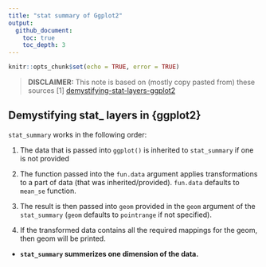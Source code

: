 ```yaml
---
title: "stat summary of Ggplot2"
output:
  github_document:
    toc: true
    toc_depth: 3 
---
```


```r
knitr::opts_chunk$set(echo = TRUE, error = TRUE)

```


> **DISCLAIMER:** This note is based on (mostly copy pasted from) these sources
> [1] [demystifying-stat-layers-ggplot2](https://yjunechoe.github.io/posts/2020-09-26-demystifying-stat-layers-ggplot2/)

## Demystifying stat_ layers in {ggplot2}

`stat_summary` works in the following order:

1. The data that is passed into `ggplot()` is inherited to `stat_summary` if one is not provided

2. The function passed into the `fun.data` argument applies transformations to a part of data (that was inherited/provided). `fun.data` defaults to `mean_se` function.

3. The result is then passed into `geom` provided in the `geom` argument of the `stat_summary` (`geom` defaults to `pointrange` if not specified).

4. If the transformed data contains all the required mappings for the geom, then geom will be printed.


- **`stat_summary` summerizes one dimension of the data.**

